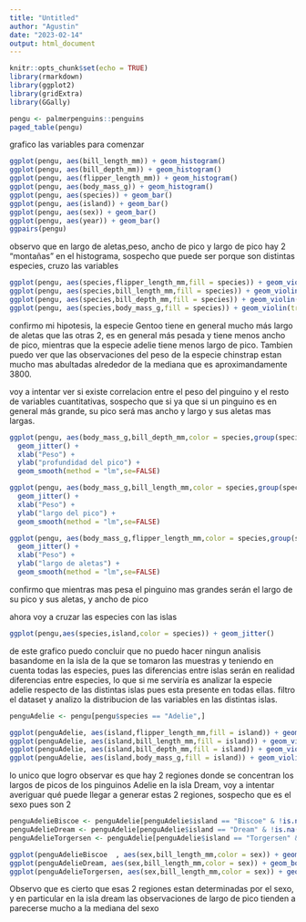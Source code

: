 ---
title: "Untitled"
author: "Agustin"
date: "2023-02-14"
output: html_document
---

```{r setup, include=FALSE}
knitr::opts_chunk$set(echo = TRUE)
library(rmarkdown)
library(ggplot2)
library(gridExtra)
library(GGally)
```

```{r}
pengu <- palmerpenguins::penguins
paged_table(pengu)
```

grafico las variables para comenzar

```{r}
ggplot(pengu, aes(bill_length_mm)) + geom_histogram()
ggplot(pengu, aes(bill_depth_mm)) + geom_histogram()
ggplot(pengu, aes(flipper_length_mm)) + geom_histogram()
ggplot(pengu, aes(body_mass_g)) + geom_histogram()
ggplot(pengu, aes(species)) + geom_bar()
ggplot(pengu, aes(island)) + geom_bar()
ggplot(pengu, aes(sex)) + geom_bar()
ggplot(pengu, aes(year)) + geom_bar()
ggpairs(pengu)

```
observo que en largo de aletas,peso, ancho de pico y largo de pico hay 2 "montañas" en el histograma, sospecho que puede ser porque son distintas especies, cruzo las variables
```{r}
ggplot(pengu, aes(species,flipper_length_mm,fill = species)) + geom_violin(trim = FALSE) + geom_boxplot(width = 0.1) + ylab("Largo de aletas")
ggplot(pengu, aes(species,bill_length_mm,fill = species)) + geom_violin(trim = FALSE) + geom_boxplot(width = 0.1) + ylab("Largo de pico")
ggplot(pengu, aes(species,bill_depth_mm,fill = species)) + geom_violin(trim = FALSE) + geom_boxplot(width = 0.1) + ylab("ancho de pico")
ggplot(pengu, aes(species,body_mass_g,fill = species)) + geom_violin(trim = FALSE) + geom_boxplot(width = 0.1) + ylab("peso")
```

confirmo mi hipotesis, la especie Gentoo tiene en general mucho más largo de aletas que las otras 2, es en general más pesada y tiene menos ancho de pico, mientras que la especie adelie tiene menos largo de pico. Tambien puedo ver que las observaciones del peso de la especie chinstrap estan mucho mas abultadas alrededor de la mediana que es aproximandamente 3800.



voy a intentar ver si existe correlacion entre el peso del pinguino y el resto de variables cuantitativas, sospecho que si ya que si un pinguino es en general más grande, su pico será mas ancho y largo y sus aletas mas largas.

```{r}
ggplot(pengu, aes(body_mass_g,bill_depth_mm,color = species,group(species))) +
  geom_jitter() +
  xlab("Peso") +
  ylab("profundidad del pico") +
  geom_smooth(method = "lm",se=FALSE)

ggplot(pengu, aes(body_mass_g,bill_length_mm,color = species,group(species))) +
  geom_jitter() +
  xlab("Peso") +
  ylab("largo del pico") +
  geom_smooth(method = "lm",se=FALSE)

ggplot(pengu, aes(body_mass_g,flipper_length_mm,color = species,group(species))) +
  geom_jitter() +
  xlab("Peso") +
  ylab("largo de aletas") +
  geom_smooth(method = "lm",se=FALSE)
```
confirmo que mientras mas pesa el pinguino mas grandes serán el largo de su pico y sus aletas, y ancho de pico


ahora voy a cruzar las especies con las islas

```{r}
ggplot(pengu,aes(species,island,color = species)) + geom_jitter()
```
de este grafico puedo concluir que no puedo hacer ningun analisis basandome en la isla de la que se tomaron las muestras y teniendo en cuenta todas las especies, pues las diferencias entre islas serán en realidad diferencias entre especies, lo que si me serviría es analizar la especie adelie respecto de las distintas islas pues esta presente en todas ellas. filtro el dataset y analizo la distribucion de las variables en las distintas islas.


```{r}
penguAdelie <- pengu[pengu$species == "Adelie",]

ggplot(penguAdelie, aes(island,flipper_length_mm,fill = island)) + geom_violin(trim = FALSE) + geom_boxplot(width = 0.1) + ylab("Largo de aletas")
ggplot(penguAdelie, aes(island,bill_length_mm,fill = island)) + geom_violin(trim = FALSE) + geom_boxplot(width = 0.1) + ylab("Largo de pico")
ggplot(penguAdelie, aes(island,bill_depth_mm,fill = island)) + geom_violin(trim = FALSE) + geom_boxplot(width = 0.1) + ylab("ancho de pico")
ggplot(penguAdelie, aes(island,body_mass_g,fill = island)) + geom_violin(trim = FALSE) + geom_boxplot(width = 0.1) + ylab("peso")
```

lo unico que logro observar es que hay 2 regiones donde se concentran los largos de picos de los pinguinos Adelie en la isla Dream, voy a intentar averiguar qué puede llegar a generar estas 2 regiones, sospecho que es el sexo pues son 2

```{r}
penguAdelieBiscoe <- penguAdelie[penguAdelie$island == "Biscoe" & !is.na(penguAdelie$sex),]
penguAdelieDream <- penguAdelie[penguAdelie$island == "Dream" & !is.na(penguAdelie$sex),]
penguAdelieTorgersen <- penguAdelie[penguAdelie$island == "Torgersen" & !is.na(penguAdelie$sex),]

ggplot(penguAdelieBiscoe  , aes(sex,bill_length_mm,color = sex)) + geom_boxplot() + ggtitle("Isla Biscoe")
ggplot(penguAdelieDream, aes(sex,bill_length_mm,color = sex)) + geom_boxplot()  + ggtitle("Isla Dream")
ggplot(penguAdelieTorgersen, aes(sex,bill_length_mm,color = sex)) + geom_boxplot()  + ggtitle("Isla Torgersen")
```

Observo que es cierto que esas 2 regiones estan determinadas por el sexo, y en particular en la isla dream las observaciones de largo de pico tienden a parecerse mucho a la mediana del sexo